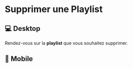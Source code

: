 # Supprimer une Playlist

## 💻 Desktop

Rendez-vous sur la **playlist** que vous souhaitez supprimer.

## 📱 Mobile
